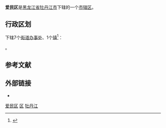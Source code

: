 {{Infobox China County
| county = 爱民区
| usedname = 
| nameorigin = 
| Photo = File:Mdj-cbd.jpg
| Photoname = 
| map =
| map_caption = 
| Pinyin =  àimín Qū
| Belong = [[黑龙江省|黑龙江省]][[牡丹江市|牡丹江市]]
| Types = [[市辖区|市辖区]]
| admincode =  231004
| founded = 
| seat = 
| officerTitle = 
| officer = 
| officerTitle2 = 
| officer2 = 
| division = 8
| town = 1
| township = 
| subdistrict = 7
| dialect = 
| post code = 157009
| phone code = 453
| coordinate = 
| area = 359
| area land = 
| area water = 
| census yr = 
| pop = 23万人（2004年）
| density =  
| GDP = 
| GDP_as_of = 
| GDPPC = 
| carlicense = 黑C
| web = www.aimin.gov.cn
| web_title = 爱民区政府网
}}
'''爱民区'''是[[黑龙江省|黑龙江省]][[牡丹江市|牡丹江市]]下辖的一个[[市辖区|市辖区]]。

== 行政区划 ==
{{PAGENAMEBASE}}下辖7个[[街道办事处|街道办事处]]、1个[[行政建制镇|镇]]<ref>{{PRC admin/ref sgc|23/10/04}}</ref>：

{{PRC admin/children|23/10/04}}。

== 参考文献 ==
{{Wikisource|国务院关于同意黑龙江省调整牡丹江市行政区划的批复}}
{{reflist}}

== 外部链接 ==
* {{Official website|http://www.aimin.gov.cn/|name=牡丹江市爱民区人民政府}}

{{爱民区行政区划}}
{{牡丹江市行政区划}}
{{黑龙江行政区划}}

[[Category:爱民区|]]
[[Category:牡丹江区县市|区]]
[[Category:黑龙江市辖区|牡丹江]]
